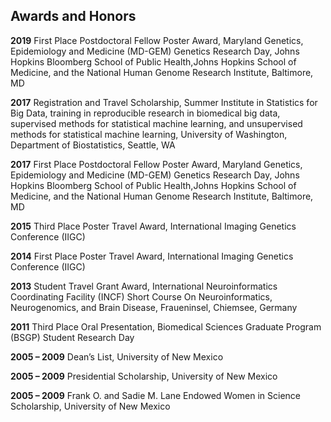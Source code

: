 ###
###
&nbsp;
&nbsp;
&nbsp;
&nbsp;
&nbsp;

## Awards and Honors
**2019**    First Place Postdoctoral Fellow Poster Award, Maryland Genetics, Epidemiology and Medicine (MD-GEM) Genetics Research Day, Johns Hopkins Bloomberg School of Public Health,Johns Hopkins School of Medicine, and the National Human Genome Research Institute, Baltimore, MD

**2017**	    Registration and Travel Scholarship, Summer Institute in Statistics for Big Data, training in reproducible research in biomedical big data, supervised methods for statistical machine learning, and unsupervised methods for statistical machine learning, University of Washington, Department of Biostatistics, Seattle, WA

**2017**	    First Place Postdoctoral Fellow Poster Award, Maryland Genetics, Epidemiology and Medicine (MD-GEM) Genetics Research Day, Johns Hopkins Bloomberg School of Public                Health,Johns Hopkins School of Medicine, and the National Human Genome Research Institute, Baltimore, MD

**2015**	    Third Place Poster Travel Award, International Imaging Genetics Conference (IIGC) 

**2014**	    First Place Poster Travel Award, International Imaging Genetics Conference (IIGC) 

**2013**	    Student Travel Grant Award, International Neuroinformatics Coordinating Facility (INCF) Short Course On Neuroinformatics, Neurogenomics, and Brain Disease,                        Fraueninsel, Chiemsee, Germany

**2011**	    Third Place Oral Presentation, Biomedical Sciences Graduate Program (BSGP) Student Research Day 

**2005 – 2009**	Dean’s List, University of New Mexico

**2005 – 2009**	Presidential Scholarship, University of New Mexico

**2005 – 2009**	Frank O. and Sadie M. Lane Endowed Women in Science Scholarship, University of New Mexico
